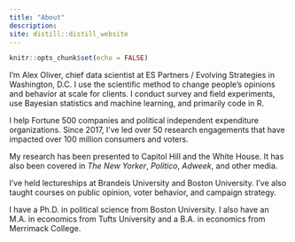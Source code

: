 ```yaml
---
title: "About"
description:
site: distill::distill_website
---
```



```r
knitr::opts_chunk$set(echo = FALSE)
```

I’m Alex Oliver, chief data scientist at ES Partners / Evolving Strategies in Washington, D.C. I use the scientific method to change people’s opinions and behavior at scale for clients. I conduct survey and field experiments, use Bayesian statistics and machine learning, and primarily code in R.

I help Fortune 500 companies and political independent expenditure organizations. Since 2017, I’ve led over 50 research engagements that have impacted over 100 million consumers and voters.

My research has been presented to Capitol Hill and the White House. It has also been covered in *The New Yorker*, *Politico*, *Adweek*, and other media.

I’ve held lectureships at Brandeis University and Boston University. I’ve also taught courses on public opinion, voter behavior, and campaign strategy.

I have a Ph.D. in political science from Boston University. I also have an M.A. in economics from Tufts University and a B.A. in economics from Merrimack College.


